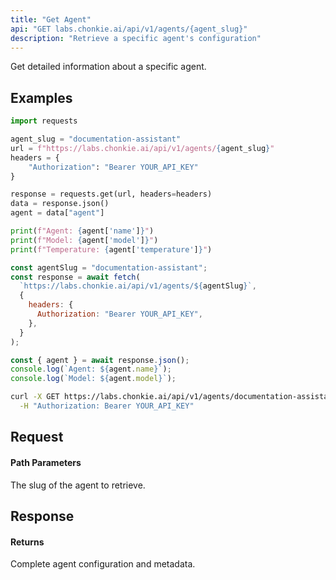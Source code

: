 ```yaml
---
title: "Get Agent"
api: "GET labs.chonkie.ai/api/v1/agents/{agent_slug}"
description: "Retrieve a specific agent's configuration"
---
```


Get detailed information about a specific agent.

## Examples

<CodeGroup>

```python Python
import requests

agent_slug = "documentation-assistant"
url = f"https://labs.chonkie.ai/api/v1/agents/{agent_slug}"
headers = {
    "Authorization": "Bearer YOUR_API_KEY"
}

response = requests.get(url, headers=headers)
data = response.json()
agent = data["agent"]

print(f"Agent: {agent['name']}")
print(f"Model: {agent['model']}")
print(f"Temperature: {agent['temperature']}")
```

```javascript JavaScript
const agentSlug = "documentation-assistant";
const response = await fetch(
  `https://labs.chonkie.ai/api/v1/agents/${agentSlug}`,
  {
    headers: {
      Authorization: "Bearer YOUR_API_KEY",
    },
  }
);

const { agent } = await response.json();
console.log(`Agent: ${agent.name}`);
console.log(`Model: ${agent.model}`);
```

```bash cURL
curl -X GET https://labs.chonkie.ai/api/v1/agents/documentation-assistant \
  -H "Authorization: Bearer YOUR_API_KEY"
```

</CodeGroup>

## Request

#### Path Parameters

<ParamField path="agent_slug" type="string" required>
  The slug of the agent to retrieve.
</ParamField>

## Response

#### Returns

<ResponseField name="agent" type="object">
  Complete agent configuration and metadata.
</ResponseField>
